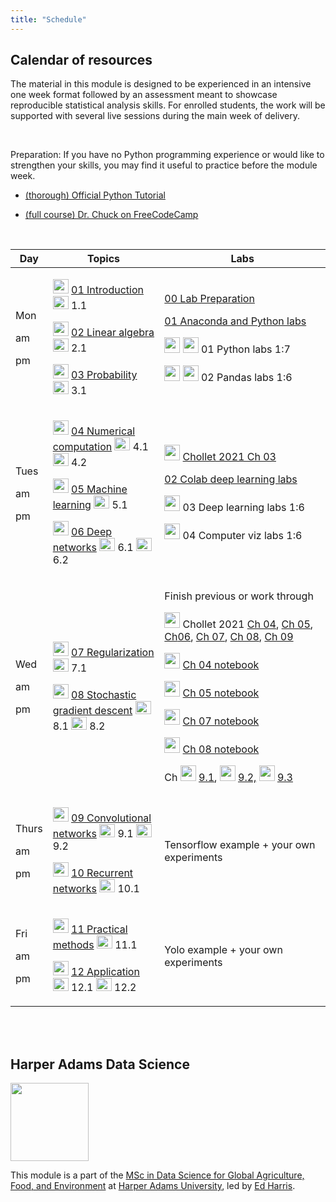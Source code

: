 ```yaml
---
title: "Schedule"
---
```


## Calendar of resources

The material in this module is designed to be experienced in an intensive one week format followed by an assessment meant to showcase reproducible statistical analysis skills. For enrolled students, the work will be supported with several live sessions during the main week of delivery.

<br>

Preparation: If you have no Python programming experience or would like to strengthen your skills, you may find it useful to practice before the module week.

-   [(thorough) Official Python Tutorial](https://docs.python.org/3.7/tutorial/)

-   [(full course) Dr. Chuck on FreeCodeCamp](https://www.freecodecamp.org/learn/scientific-computing-with-python/)

<br>

+-----------+---------------------------------------------------------------------------------------------------------------------------------------------------------------------------------------------------------------------------------------------------------------------------------------------------------------------------------------------------------------------------+--------------------------------------------------------------------------------------------------------------------------------------------------------------------------------------------------------------------------------------------------------------------------------------------------------------------------------------------------------------------------------------------------------------------------------------------------------------------------------------------------------------------------------------------------------------------------------------------+
| Day       | Topics                                                                                                                                                                                                                                                                                                                                                                    | Labs                                                                                                                                                                                                                                                                                                                                                                                                                                                                                                                                                                                       |
+===========+===========================================================================================================================================================================================================================================================================================================================================================================+============================================================================================================================================================================================================================================================================================================================================================================================================================================================================================================================================================================================+
| Mon       | ![](img/pptx.png){width="25" height="23"} [01 Introduction](lectures/01_intro.pptx) [![](img/vid.png){width="25" height="21"}](http://operorgenetic.com/wp/wp-content/uploads/2020/11/c7082-lec-01.mp4) 1.1                                                                                                                                                               | [00 Lab Preparation](00.Preparation.html)                                                                                                                                                                                                                                                                                                                                                                                                                                                                                                                                                  |
|           |                                                                                                                                                                                                                                                                                                                                                                           |                                                                                                                                                                                                                                                                                                                                                                                                                                                                                                                                                                                            |
| am        | ![](img/pptx.png){width="25" height="23"} [02 Linear algebra](lectures/02_linear_algebra.pptx) [![](img/vid.png){width="25" height="21"}](http://operorgenetic.com/wp/wp-content/uploads/2020/11/c7082-lec-02.mp4) 2.1                                                                                                                                                    | [01 Anaconda and Python labs](01.Anaconda.html)                                                                                                                                                                                                                                                                                                                                                                                                                                                                                                                                            |
|           |                                                                                                                                                                                                                                                                                                                                                                           |                                                                                                                                                                                                                                                                                                                                                                                                                                                                                                                                                                                            |
| pm        | ![](img/pptx.png){width="25" height="23"} [03 Probability](lectures/03_prob.pptx) [![](img/vid.png){width="25" height="21"}](http://operorgenetic.com/wp/wp-content/uploads/2020/11/c7082-lec-03.mp4) 3.1                                                                                                                                                                 | ![](img/conda.png){width="25"} ![](img/jupyterlab.png){width="25"} 01 Python labs 1:7                                                                                                                                                                                                                                                                                                                                                                                                                                                                                                      |
|           |                                                                                                                                                                                                                                                                                                                                                                           |                                                                                                                                                                                                                                                                                                                                                                                                                                                                                                                                                                                            |
|           |                                                                                                                                                                                                                                                                                                                                                                           | ![](img/conda.png){width="25"} ![](img/jupyterlab.png){width="25"} 02 Pandas labs 1:6                                                                                                                                                                                                                                                                                                                                                                                                                                                                                                      |
+-----------+---------------------------------------------------------------------------------------------------------------------------------------------------------------------------------------------------------------------------------------------------------------------------------------------------------------------------------------------------------------------------+--------------------------------------------------------------------------------------------------------------------------------------------------------------------------------------------------------------------------------------------------------------------------------------------------------------------------------------------------------------------------------------------------------------------------------------------------------------------------------------------------------------------------------------------------------------------------------------------+
| Tues      | ![](img/pptx.png){width="25" height="23"} [04 Numerical computation](lectures/04_numerical.pptx) [![](img/vid.png){width="25" height="21"}](http://operorgenetic.com/wp/wp-content/uploads/2020/11/c7082-lec-04.1.mp4) 4.1 [![](img/vid.png){width="25" height="21"}](http://operorgenetic.com/wp/wp-content/uploads/2020/11/c7082-lec-04.2.mp4) 4.2                      | ![](img/pdf.png){width="25"} [Chollet 2021 Ch 03](pdfs/Chollet_ch3.pdf)                                                                                                                                                                                                                                                                                                                                                                                                                                                                                                                    |
|           |                                                                                                                                                                                                                                                                                                                                                                           |                                                                                                                                                                                                                                                                                                                                                                                                                                                                                                                                                                                            |
| am        | ![](img/pptx.png){width="25" height="23"} [05 Machine learning](lectures/05_ml.pptx) [![](img/vid.png){width="25" height="21"}](http://operorgenetic.com/wp/wp-content/uploads/2020/11/c7082-lec-05.mp4) 5.1                                                                                                                                                              | [02 Colab deep learning labs](02.Colab.html)                                                                                                                                                                                                                                                                                                                                                                                                                                                                                                                                               |
|           |                                                                                                                                                                                                                                                                                                                                                                           |                                                                                                                                                                                                                                                                                                                                                                                                                                                                                                                                                                                            |
| pm        | ![](img/pptx.png){width="25" height="23"} [06 Deep networks](lectures/06_mlp.pptx) [![](img/vid.png){width="25" height="21"}](http://operorgenetic.com/wp/wp-content/uploads/2020/11/c7082-lec-06.1.mp4) 6.1 [![](img/vid.png){width="25" height="21"}](http://operorgenetic.com/wp/wp-content/uploads/2020/11/c7082-lec-06.2.mp4) 6.2                                    | ![](img/colab.png){width="25"} 03 Deep learning labs 1:6                                                                                                                                                                                                                                                                                                                                                                                                                                                                                                                                   |
|           |                                                                                                                                                                                                                                                                                                                                                                           |                                                                                                                                                                                                                                                                                                                                                                                                                                                                                                                                                                                            |
|           |                                                                                                                                                                                                                                                                                                                                                                           | ![](img/colab.png){width="25"} 04 Computer viz labs 1:6                                                                                                                                                                                                                                                                                                                                                                                                                                                                                                                                    |
+-----------+---------------------------------------------------------------------------------------------------------------------------------------------------------------------------------------------------------------------------------------------------------------------------------------------------------------------------------------------------------------------------+--------------------------------------------------------------------------------------------------------------------------------------------------------------------------------------------------------------------------------------------------------------------------------------------------------------------------------------------------------------------------------------------------------------------------------------------------------------------------------------------------------------------------------------------------------------------------------------------+
| Wed       | ![](img/pptx.png){width="25" height="23"} [07 Regularization](lectures/07_regularization.pptx) [![](img/vid.png){width="25" height="21"}](http://operorgenetic.com/wp/wp-content/uploads/2020/11/c7082-lec-07.mp4) 7.1                                                                                                                                                    | Finish previous or work through                                                                                                                                                                                                                                                                                                                                                                                                                                                                                                                                                            |
|           |                                                                                                                                                                                                                                                                                                                                                                           |                                                                                                                                                                                                                                                                                                                                                                                                                                                                                                                                                                                            |
| am        | ![](img/pptx.png){width="25" height="23"} [08 Stochastic gradient descent](lectures/08.1_sgd_and_cost_structure.pptx) [![](img/vid.png){width="25" height="21"}](http://operorgenetic.com/wp/wp-content/uploads/2020/11/c7082-lec-08.1.mp4) 8.1 [![](img/vid.png){width="25" height="21"}](http://operorgenetic.com/wp/wp-content/uploads/2020/11/c7082-lec-08.2.mp4) 8.2 | ![](img/pdf.png){width="25"} Chollet 2021 [Ch 04](pdfs/Chollet_ch04.pdf), [Ch 05](pdfs/Chollet_ch05.pdf), [Ch](pdfs/Chollet_ch06.pdf)[06](pdfs/Chollet_ch06.pdf), [Ch 07](pdfs/Chollet_ch07.pdf), [Ch 08](pdfs/Chollet_ch08.pdf), [Ch 09](pdfs/Chollet_ch09.pdf)                                                                                                                                                                                                                                                                                                                           |
|           |                                                                                                                                                                                                                                                                                                                                                                           |                                                                                                                                                                                                                                                                                                                                                                                                                                                                                                                                                                                            |
| pm        |                                                                                                                                                                                                                                                                                                                                                                           | ![](img/colab.png){width="25"} [Ch 04 notebook](https://colab.research.google.com/github/fchollet/deep-learning-with-python-notebooks/blob/master/chapter04_getting-started-with-neural-networks.ipynb)                                                                                                                                                                                                                                                                                                                                                                                    |
|           |                                                                                                                                                                                                                                                                                                                                                                           |                                                                                                                                                                                                                                                                                                                                                                                                                                                                                                                                                                                            |
|           |                                                                                                                                                                                                                                                                                                                                                                           | ![](img/colab.png){width="25"} [Ch 05 notebook](https://colab.research.google.com/github/fchollet/deep-learning-with-python-notebooks/blob/master/chapter05_fundamentals-of-ml.ipynb)                                                                                                                                                                                                                                                                                                                                                                                                      |
|           |                                                                                                                                                                                                                                                                                                                                                                           |                                                                                                                                                                                                                                                                                                                                                                                                                                                                                                                                                                                            |
|           |                                                                                                                                                                                                                                                                                                                                                                           | ![](img/colab.png){width="25"} [Ch 07 notebook](https://colab.research.google.com/github/fchollet/deep-learning-with-python-notebooks/blob/master/chapter07_working-with-keras.ipynb)                                                                                                                                                                                                                                                                                                                                                                                                      |
|           |                                                                                                                                                                                                                                                                                                                                                                           |                                                                                                                                                                                                                                                                                                                                                                                                                                                                                                                                                                                            |
|           |                                                                                                                                                                                                                                                                                                                                                                           | ![](img/colab.png){width="25"} [Ch 08 notebook](https://colab.research.google.com/github/fchollet/deep-learning-with-python-notebooks/blob/master/chapter08_intro-to-dl-for-computer-vision.ipynb)                                                                                                                                                                                                                                                                                                                                                                                         |
|           |                                                                                                                                                                                                                                                                                                                                                                           |                                                                                                                                                                                                                                                                                                                                                                                                                                                                                                                                                                                            |
|           |                                                                                                                                                                                                                                                                                                                                                                           | Ch ![](img/colab.png){width="25"} [9.1](https://colab.research.google.com/github/fchollet/deep-learning-with-python-notebooks/blob/master/chapter09_part01_image-segmentation.ipynb), ![](img/colab.png){width="25"} [9.2,](https://colab.research.google.com/github/fchollet/deep-learning-with-python-notebooks/blob/master/chapter09_part02_modern-convnet-architecture-patterns.ipynb) ![](img/colab.png){width="25"} [9.3](https://colab.research.google.com/github/fchollet/deep-learning-with-python-notebooks/blob/master/chapter09_part03_interpreting-what-convnets-learn.ipynb) |
+-----------+---------------------------------------------------------------------------------------------------------------------------------------------------------------------------------------------------------------------------------------------------------------------------------------------------------------------------------------------------------------------------+--------------------------------------------------------------------------------------------------------------------------------------------------------------------------------------------------------------------------------------------------------------------------------------------------------------------------------------------------------------------------------------------------------------------------------------------------------------------------------------------------------------------------------------------------------------------------------------------+
| Thurs     | ![](img/pptx.png){width="25" height="23"} [09 Convolutional networks](lectures/09_conv.pptx) [![](img/vid.png){width="25" height="21"}](http://operorgenetic.com/wp/wp-content/uploads/2020/11/c7082-lec-09.1.mp4) 9.1 [![](img/vid.png){width="25" height="21"}](http://operorgenetic.com/wp/wp-content/uploads/2020/11/c7082-lec-09.2.mp4) 9.2                          | Tensorflow example + your own experiments                                                                                                                                                                                                                                                                                                                                                                                                                                                                                                                                                  |
|           |                                                                                                                                                                                                                                                                                                                                                                           |                                                                                                                                                                                                                                                                                                                                                                                                                                                                                                                                                                                            |
| am        | ![](img/pptx.png){width="25" height="23"} [10 Recurrent networks](lectures/10_rnn.pptx) [![](img/vid.png){width="25" height="21"}](http://operorgenetic.com/wp/wp-content/uploads/2020/11/c7082-lec-10.mp4) 10.1                                                                                                                                                          |                                                                                                                                                                                                                                                                                                                                                                                                                                                                                                                                                                                            |
|           |                                                                                                                                                                                                                                                                                                                                                                           |                                                                                                                                                                                                                                                                                                                                                                                                                                                                                                                                                                                            |
| pm        |                                                                                                                                                                                                                                                                                                                                                                           |                                                                                                                                                                                                                                                                                                                                                                                                                                                                                                                                                                                            |
+-----------+---------------------------------------------------------------------------------------------------------------------------------------------------------------------------------------------------------------------------------------------------------------------------------------------------------------------------------------------------------------------------+--------------------------------------------------------------------------------------------------------------------------------------------------------------------------------------------------------------------------------------------------------------------------------------------------------------------------------------------------------------------------------------------------------------------------------------------------------------------------------------------------------------------------------------------------------------------------------------------+
| Fri       | ![](img/pptx.png){width="25" height="23"} [11 Practical methods](lectures/11_practical.pptx) [![](img/vid.png){width="25" height="21"}](http://operorgenetic.com/wp/wp-content/uploads/2020/11/c7082-lec-11.mp4) 11.1                                                                                                                                                     | Yolo example + your own experiments                                                                                                                                                                                                                                                                                                                                                                                                                                                                                                                                                        |
|           |                                                                                                                                                                                                                                                                                                                                                                           |                                                                                                                                                                                                                                                                                                                                                                                                                                                                                                                                                                                            |
| am        | ![](img/pptx.png){width="25" height="23"} [12 Application](lectures/12_applications.pptx) [![](img/vid.png){width="25" height="21"}](http://operorgenetic.com/wp/wp-content/uploads/2020/11/c7082-lec-12.1.mp4) 12.1 [![](img/vid.png){width="25" height="21"}](http://operorgenetic.com/wp/wp-content/uploads/2020/11/c7082-lec-12.2.mp4) 12.2                           |                                                                                                                                                                                                                                                                                                                                                                                                                                                                                                                                                                                            |
|           |                                                                                                                                                                                                                                                                                                                                                                           |                                                                                                                                                                                                                                                                                                                                                                                                                                                                                                                                                                                            |
| pm        |                                                                                                                                                                                                                                                                                                                                                                           |                                                                                                                                                                                                                                                                                                                                                                                                                                                                                                                                                                                            |
+-----------+---------------------------------------------------------------------------------------------------------------------------------------------------------------------------------------------------------------------------------------------------------------------------------------------------------------------------------------------------------------------------+--------------------------------------------------------------------------------------------------------------------------------------------------------------------------------------------------------------------------------------------------------------------------------------------------------------------------------------------------------------------------------------------------------------------------------------------------------------------------------------------------------------------------------------------------------------------------------------------+

<br><br>

## Harper Adams Data Science

![](img/HDS.png){fig-alt="Harper Data Science" width="125"}

This module is a part of the [MSc in Data Science for Global Agriculture, Food, and Environment](https://www.harper-adams.ac.uk/courses/postgraduate/201194/data-science-for-global-agriculture-food-and-environment "MSc in Data Science") at [Harper Adams University](https://www.harper-adams.ac.uk/ "Harper Adams University"), led by [Ed Harris](https://www.harper-adams.ac.uk/general/staff/profile/201620/Edwin-Harris/ "Ed's Faculty page").
